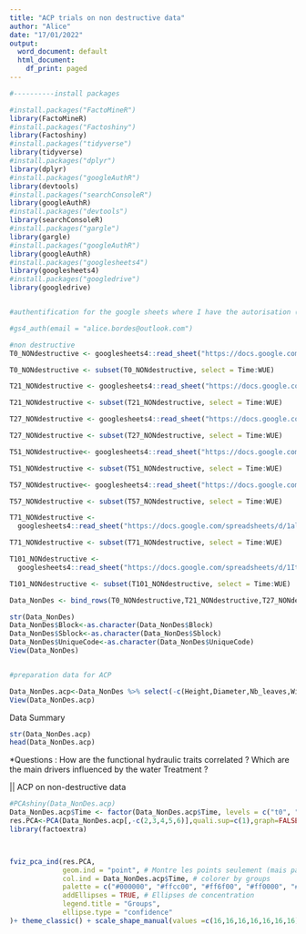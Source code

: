 ```yaml
---
title: "ACP trials on non destructive data"
author: "Alice"
date: "17/01/2022"
output:
  word_document: default
  html_document:
    df_print: paged
---
```


```r
#----------install packages

#install.packages("FactoMineR")
library(FactoMineR)
#install.packages("Factoshiny")
library(Factoshiny)
#install.packages("tidyverse")
library(tidyverse)
#install.packages("dplyr")
library(dplyr)
#install.packages("googleAuthR")
library(devtools)
#install.packages("searchConsoleR")
library(googleAuthR)
#install.packages("devtools")
library(searchConsoleR)
#install.packages("gargle")
library(gargle)
#install.packages("googleAuthR")
library(googleAuthR)
#install.packages("googlesheets4")
library(googlesheets4)
#install.packages("googledrive")
library(googledrive)


#authentification for the google sheets where I have the autorisation (I'm not authorized to log on Marion's drive), so this is the function I need : 

#gs4_auth(email = "alice.bordes@outlook.com")

```



```r
#non destructive 
T0_NONdestructive <- googlesheets4::read_sheet("https://docs.google.com/spreadsheets/d/1hxXws0kkgQhkC3T023X6QZw5o-RAjnNo8c3_KcWfTpw/edit#gid=799954127", range = "non_destructif")

T0_NONdestructive <- subset(T0_NONdestructive, select = Time:WUE)

T21_NONdestructive <- googlesheets4::read_sheet("https://docs.google.com/spreadsheets/d/1Vkmx3XCVR4L0QG22b_-zcIFutezT59gUlmr1ALW4V2Y/edit#gid=258591157",range = "non_destructif")

T21_NONdestructive <- subset(T21_NONdestructive, select = Time:WUE)

T27_NONdestructive <- googlesheets4::read_sheet("https://docs.google.com/spreadsheets/d/1SQekhd-T9yTKDTILUuHF0NY3Nlggy4enzFhSXLxJlK0/edit#gid=822184942",range = "non_destructif")

T27_NONdestructive <- subset(T27_NONdestructive, select = Time:WUE)

T51_NONdestructive<- googlesheets4::read_sheet("https://docs.google.com/spreadsheets/d/1lmgpcbXdVcC2de3_-uc3g0w_P8Ab7z1m4faLhd2EmXI/edit#gid=539250691", range = "non_destructif")

T51_NONdestructive <- subset(T51_NONdestructive, select = Time:WUE)

T57_NONdestructive<- googlesheets4::read_sheet("https://docs.google.com/spreadsheets/d/1rh34QE6izuGEnB4eQFLn4lv5oEf2CaFscT1Tsjc6NQA/edit#gid=822184942", range = "non_destructif")

T57_NONdestructive <- subset(T57_NONdestructive, select = Time:WUE)

T71_NONdestructive <- 
  googlesheets4::read_sheet("https://docs.google.com/spreadsheets/d/1al3U5pv2FQ0dWF6sbroB_6kJdzW1OnaLVpohykcKx7c/edit#gid=258591157", range = "non_destructif")

T71_NONdestructive <- subset(T71_NONdestructive, select = Time:WUE)

T101_NONdestructive <- 
  googlesheets4::read_sheet("https://docs.google.com/spreadsheets/d/1ItJdPwjk5uwm6xcuP79dnaRvxP88lwVACGWBStx0NvI/edit#gid=0", range = "non_destructif")

T101_NONdestructive <- subset(T101_NONdestructive, select = Time:WUE)

Data_NonDes <- bind_rows(T0_NONdestructive,T21_NONdestructive,T27_NONdestructive, T51_NONdestructive, T57_NONdestructive, T71_NONdestructive, T101_NONdestructive)

str(Data_NonDes)
Data_NonDes$Block<-as.character(Data_NonDes$Block)
Data_NonDes$Sblock<-as.character(Data_NonDes$Sblock)
Data_NonDes$UniqueCode<-as.character(Data_NonDes$UniqueCode)
View(Data_NonDes)


#preparation data for ACP

Data_NonDes.acp<-Data_NonDes %>% select(-c(Height,Diameter,Nb_leaves,WiltingStage,RealTreatment,R,gs_bis)) 
View(Data_NonDes.acp)

```


Data Summary
```r
str(Data_NonDes.acp)
head(Data_NonDes.acp)
```


*Questions : How are the functional hydraulic traits correlated ? Which are the main drivers influenced by the water Treatment ?

|| ACP on non-destructive data

```r

#PCAshiny(Data_NonDes.acp)
Data_NonDes.acp$Time <- factor(Data_NonDes.acp$Time, levels = c("t0", "t21", "t27", "t71", "t51", "t57", "t101"))
res.PCA<-PCA(Data_NonDes.acp[,-c(2,3,4,5,6)],quali.sup=c(1),graph=FALSE)
library(factoextra)



fviz_pca_ind(res.PCA,
             geom.ind = "point", # Montre les points seulement (mais pas le "text")
             col.ind = Data_NonDes.acp$Time, # colorer by groups
             palette = c("#000000", "#ffcc00", "#ff6f00", "#ff0000", "#1ab8db", "#1583eb", "#2b8fed"),
             addEllipses = TRUE, # Ellipses de concentration
             legend.title = "Groups",
             ellipse.type = "confidence"
)+ theme_classic() + scale_shape_manual(values =c(16,16,16,16,16,16,16))






```

